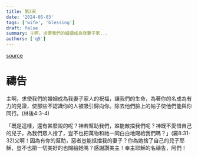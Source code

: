 ```yaml
---
title: 第3天
date: '2024-05-03'
tags: ['wife', 'blessing']
draft: false
summary: 主啊，求使我們的婚姻成為我妻子家...
authors: ['q5']
---
```


[source](https://q5help.me/faith/Prayforwife31Days.jsp)

# 禱告


主啊，求使我們的婚姻成為我妻子家人的祝福，讓我們的生命，為著你的名成為有力的見證，使那些不認識你的人被吸引歸向你。除去他們臉上的帕子使他們能與你同行。(林後4:3-4)

「既是這樣，還有甚麼說的呢？神若幫助我們，誰能敵擋我們呢？神既不愛惜自己的兒子，為我們眾人捨了，豈不也把萬物和祂一同白白地賜給我們嗎？」(羅8:31-32)父啊！因為有你的幫助，惡者豈能抵擋我的妻子？你為她捨了自己的兒子耶穌，豈不也把一切美好的也賜給她嗎？感謝讚美主！奉主耶穌的名禱告，阿們！

